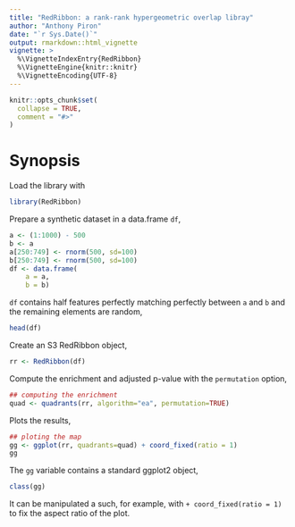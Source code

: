 ```yaml
---
title: "RedRibbon: a rank-rank hypergeometric overlap libray"
author: "Anthony Piron"
date: "`r Sys.Date()`"
output: rmarkdown::html_vignette
vignette: >
  %\VignetteIndexEntry{RedRibbon}
  %\VignetteEngine{knitr::knitr}
  %\VignetteEncoding{UTF-8}
---
```


```r
knitr::opts_chunk$set(
  collapse = TRUE,
  comment = "#>"
)
```

# Synopsis


Load the library with

```r
library(RedRibbon)
```

Prepare a synthetic dataset in a data.frame `df`,

```r
a <- (1:1000) - 500
b <- a
a[250:749] <- rnorm(500, sd=100)
b[250:749] <- rnorm(500, sd=100)
df <- data.frame(
	a = a,
	b = b)
```

`df` contains half features perfectly matching perfectly between `a` and `b` and the remaining elements are random,
	
```r
head(df)
```

Create an S3 RedRibbon object,

```r
rr <- RedRibbon(df)
```

Compute the enrichment and adjusted p-value with the `permutation` option,

```r
## computing the enrichment
quad <- quadrants(rr, algorithm="ea", permutation=TRUE)
```

Plots the results,

```r
## ploting the map
gg <- ggplot(rr, quadrants=quad) + coord_fixed(ratio = 1)
gg
```

The `gg` variable contains a standard ggplot2 object,
```r
class(gg)
```

It can be manipulated a such, for example, with `+ coord_fixed(ratio = 1)` to fix the aspect ratio of the plot.

